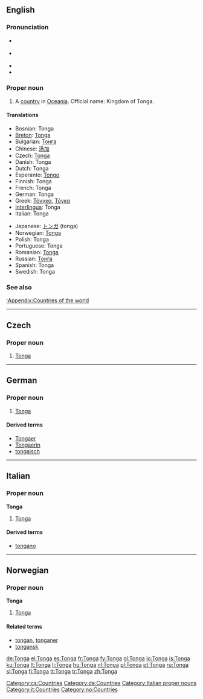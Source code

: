 ==English==

===Pronunciation===
* {{a|UK}} {{IPA|/ˈtɒŋ.ə/|/ˈtɒŋ.gə/}}
* {{a|US}} {{IPA|/ˈtɑŋ.gə/|/ˈtɔŋ.gə/}}
* {{audio|en-us-Tonga.ogg|Audio (US)}}
* {{rhymes|ɒŋɡə}}

===Proper noun===
{{en-proper noun}}

# A [[country]] in [[Oceania]]. Official name: Kingdom of Tonga.

====Translations====
{{top}}
* Bosnian: Tonga {{f}}
* [[Breton]]: [[Tonga]]
* Bulgarian: [[Тонга]]
* Chinese: [[汤加]]
* Czech: [[#Czech|Tonga]]
* Danish: Tonga
* Dutch: Tonga
* Esperanto: [[Tongo]]
* Finnish: Tonga
* French: Tonga
* German: Tonga
* Greek: [[Τόνγκα]], [[Τόγκα]]
* [[Interlingua]]: Tonga
* Italian: Tonga
{{mid}}
* Japanese: [[トンガ]] (tonga)
* Norwegian: [[#Norwegian|Tonga]]
* Polish: Tonga
* Portuguese: Tonga
* Romanian: [[Tonga]] {{f}}
* Russian: [[Тонга]]
* Spanish: Tonga
* Swedish: Tonga
{{bottom}}

===See also===
[[:Appendix:Countries of the world]]

----

==Czech==

===Proper noun===
{{cs-proper noun|g=}}

# [[#English|Tonga]]

[[Category:cs:Countries]]

----

==German==
{{wikipedia|lang=de}}

===Proper noun===
{{infl|de|proper noun|g=n}}

# [[#English|Tonga]]

====Derived terms====
* [[Tongaer]]
* [[Tongaerin]]
* [[tongaisch]]

[[Category:de:Countries]]

----

==Italian==
{{wikipedia|lang=it}}

===Proper noun===
'''Tonga''' {{f}}

# [[#English|Tonga]]

====Derived terms====
* [[tongano]]

[[Category:Italian proper nouns]]
[[Category:it:Countries]]

----
==Norwegian==

===Proper noun===
'''Tonga'''

# [[#English|Tonga]]

====Related terms====
* [[tongan]], [[tonganer]]
* [[tongansk]]

[[Category:no:Countries]]

[[de:Tonga]]
[[el:Tonga]]
[[es:Tonga]]
[[fr:Tonga]]
[[fy:Tonga]]
[[gl:Tonga]]
[[io:Tonga]]
[[is:Tonga]]
[[ku:Tonga]]
[[lt:Tonga]]
[[li:Tonga]]
[[hu:Tonga]]
[[nl:Tonga]]
[[pl:Tonga]]
[[pt:Tonga]]
[[ru:Tonga]]
[[sl:Tonga]]
[[fi:Tonga]]
[[tt:Tonga]]
[[tr:Tonga]]
[[zh:Tonga]]